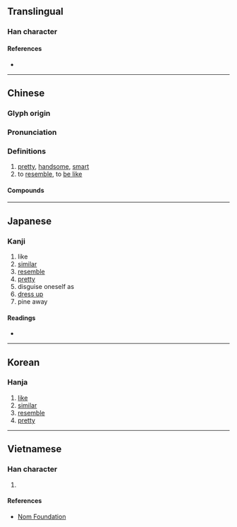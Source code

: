 {{character info/new}}
==Translingual==

===Han character===
{{Han char|rn=9|rad=人|as=07|sn=9|four=29227|canj=OFB|ids=⿰亻肖}}

====References====
* {{Han ref|kx=0104.220|dkj=00680|dj=0221.060|hdz=10159.030|uh=4FCF|ud=20431|bh=AB4E|bd=43854}}

----

==Chinese==
{{zh-forms}}

===Glyph origin===
{{Han etym}}

===Pronunciation===
{{zh-pron
|m=qiào
|c=ciu3
|mn=ml:chhiáu/qz,xm,zz:chhiàu/tw:chhiò/tw:chhió
|mc=y
|oc=y
|ma=
|cat=a,v
}}

===Definitions===
{{zh-hanzi}}

# [[pretty]], [[handsome]], [[smart]]
# to [[resemble]], to [[be like]]

====Compounds====
{{zh-der|俏冤家|家中俏|俊俏風流|俊俏|俏皮話|俏式|俏頭|俏語|俏麗|俏倬|俏模樣|奸俏|俏簇|俏貨|俏皮|倚門賣俏|打情罵俏|撒嬌賣俏|波俏|抓乖賣俏|看俏|拋聲衒俏|見俏|迎歡買俏|輕俏|買俏金|賣俏營奸|風標俏倬|緊俏|風流俊俏|黑裡俏|衒俏|老來俏|綽俏|走俏|風言俏語|賣俏|行奸賣俏|賣俏行姦|迎姦賣俏|討俏|贏姦賣俏|賣俏迎奸|花俏}}

----

==Japanese==

===Kanji===
{{ja-kanji|grade=|rs=人07}}

# like
# [[similar]]
# [[resemble]]
# [[pretty]]
# disguise oneself as
# [[dress up]]
# pine away

====Readings====
* {{ja-readings|on=[[せう]] (seu)|kun=[[にる]] (niru), [[かたどる]] (katadoru), [[みめといさま]] (mimetoisama)}}

----

==Korean==

===Hanja===
{{ko-hanja|hangeul=소|rv=so|mr=so}}

# [[like]]
# [[similar]]
# [[resemble]]
# [[pretty]]

----

==Vietnamese==

===Han character===
{{vi-readings|rs=人07|hanviet=tiếu}}

# {{defn|lang=vi|sort=人07}}

====References====
* [http://nomfoundation.org/common/nom_details.php?codepoint=4fcf Nom Foundation]
